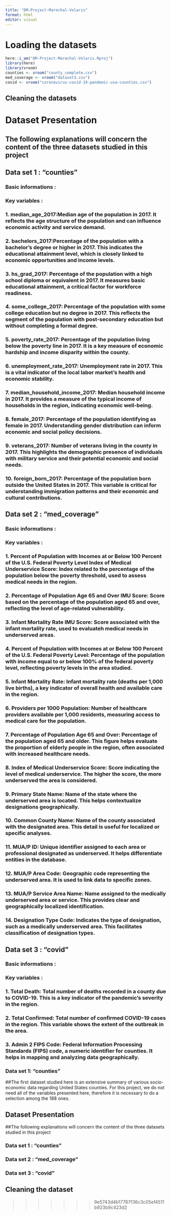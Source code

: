 ```yaml
---
title: "DM-Project-Marechal-Volaris"
format: html
editor: visual
---
```


# Loading the datasets

```r
here::i_am("DM-Project-Marechal-Volaris.Rproj")
library(here)
library(vroom)
counties <- vroom("county_complete.csv")
med_coverage <- vroom("dataset3.csv")
covid <- vroom("coronavirus-covid-19-pandemic-usa-counties.csv")
```
## Cleaning the datasets


# Dataset Presentation

## The following explanations will concern the content of the three datasets studied in this project

## Data set 1 : "counties"

### Basic informations :

### Key variables :

### 1. median_age_2017:Median age of the population in 2017. It reflects the age structure of the population and can influence economic activity and service demand.

### 2. bachelors_2017:Percentage of the population with a bachelor’s degree or higher in 2017. This indicates the educational attainment level, which is closely linked to economic opportunities and income levels.

### 3. hs_grad_2017: Percentage of the population with a high school diploma or equivalent in 2017. It measures basic educational attainment, a critical factor for workforce readiness.

### 4. some_college_2017: Percentage of the population with some college education but no degree in 2017. This reflects the segment of the population with post-secondary education but without completing a formal degree.

### 5. poverty_rate_2017: Percentage of the population living below the poverty line in 2017. It is a key measure of economic hardship and income disparity within the county.

### 6. unemployment_rate_2017: Unemployment rate in 2017. This is a vital indicator of the local labor market’s health and economic stability.

### 7. median_household_income_2017: Median household income in 2017. It provides a measure of the typical income of households in the region, indicating economic well-being.

### 8. female_2017: Percentage of the population identifying as female in 2017. Understanding gender distribution can inform economic and social policy decisions.

### 9. veterans_2017: Number of veterans living in the county in 2017. This highlights the demographic presence of individuals with military service and their potential economic and social needs.

### 10. foreign_born_2017: Percentage of the population born outside the United States in 2017. This variable is critical for understanding immigration patterns and their economic and cultural contributions.

## Data set 2 : "med_coverage"

### Basic informations :

### Key variables :

### 1. Percent of Population with Incomes at or Below 100 Percent of the U.S. Federal Poverty Level Index of Medical Underservice Score: Index related to the percentage of the population below the poverty threshold, used to assess medical needs in the region.

### 2. Percentage of Population Age 65 and Over IMU Score: Score based on the percentage of the population aged 65 and over, reflecting the level of age-related vulnerability.

### 3. Infant Mortality Rate IMU Score: Score associated with the infant mortality rate, used to evaluateh medical needs in underserved areas.

### 4. Percent of Population with Incomes at or Below 100 Percent of the U.S. Federal Poverty Level: Percentage of the population with income equal to or below 100% of the federal poverty level, reflecting poverty levels in the area studied.

### 5. Infant Mortality Rate: Infant mortality rate (deaths per 1,000 live births), a key indicator of overall health and available care in the region.

### 6. Providers per 1000 Population: Number of healthcare providers available per 1,000 residents, measuring access to medical care for the population.

### 7. Percentage of Population Age 65 and Over: Percentage of the population aged 65 and older. This figure helps evaluate the proportion of elderly people in the region, often associated with increased healthcare needs.

### 8. Index of Medical Underservice Score: Score indicating the level of medical underservice. The higher the score, the more underserved the area is considered.

### 9. Primary State Name: Name of the state where the underserved area is located. This helps contextualize designations geographically.

### 10. Common County Name: Name of the county associated with the designated area. This detail is useful for localized or specific analyses.

### 11. MUA/P ID: Unique identifier assigned to each area or professional designated as underserved. It helps differentiate entities in the database.

### 12. MUA/P Area Code: Geographic code representing the underserved area. It is used to link data to specific zones.

### 13. MUA/P Service Area Name: Name assigned to the medically underserved area or service. This provides clear and geographically localized identification.

### 14. Designation Type Code: Indicates the type of designation, such as a medically underserved area. This facilitates classification of designation types.

## Data set 3 : "covid"

### Basic informations :

### Key variables :

### 1. Total Death: Total number of deaths recorded in a county due to COVID-19. This is a key indicator of the pandemic’s severity in the region.

### 2. Total Confirmed: Total number of confirmed COVID-19 cases in the region. This variable shows the extent of the outbreak in the area.

### 3. Admin 2 FIPS Code: Federal Information Processing Standards (FIPS) code, a numeric identifier for counties. It helps in mapping and analyzing data geographically.


### Data set 1: "counties"

##The first dataset studied here is an extensive summary of various socio-economic data regarding United States counties. For this project, we do not need all of the variables presented here, therefore it is necessary to do a selection among the 188 ones.


## Dataset Presentation

##The following explanations will concern the content of the three datasets studied in this project

### Data set 1 : "counties"

### Data set 2 : "med_coverage"

### Data set 3 : "covid"

## Cleaning the dataset
>>>>>>> 9e5743d4b17787f36c3c05ef4511b923b9c423d2
